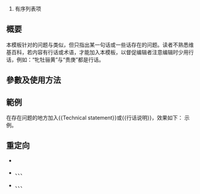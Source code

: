 <includeonly><!-- 在這裡加入模板的保護標識 --></includeonly><noinclude>{{Documentation subpage}}</noinclude>
<!-- 在本行下編輯模板說明 -->
# 有序列表项
== 概要 ==
本模板针对的问题与{{tl|Cleanup-jargon}}类似，但只指出某一句话或一些话存在的问题。读者不熟悉维基百科，若内容有行话或术语，才能加入本模板，以督促编辑者注意编辑时少用行话，例如：“牝牡骊黄”与“贵庚”都是行话。

== 參數及使用方法 ==

== 範例 ==
在存在问题的地方加入<nowiki>{{Technical statement}}</nowiki>或<nowiki>{{行话说明}}</nowiki>，效果如下：
示例。{{Technical statement}}

== 重定向 ==
*{{tl|行话说明}}
*{{tl|專業術語過多}}、{{tl|過多專業術語}}、{{tl|專業術語太多}}、{{tl|太多專業術語}}
*{{tl|術語過多}}、{{tl|過多術語}}、{{tl|太多術語}}、{{tl|術語太多}}

<includeonly>{{sandbox other||
<!-- 本行下加入模板的分類，跨維基連結加入Wikidata（參見[[Wikipedia:维基数据]]） -->

}}</includeonly>
{{内联标签}}